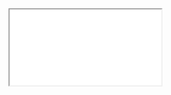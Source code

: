 
<section style={{ height: '100%' }}>
  <iframe
    src={`https://stackblitz.com/github/lewis-wow/ptsq/tree/master/examples/basic?${searchParams(
      {
        embed: '1',
        file: ['src/server.ts', 'src/client.ts'],
        hideNavigation: '1',
        terminalHeight: '1',
        showSidebar: '0',
        view: 'editor',
      },
    )}`}
    style={{
      width: '90%',
      height: 'auto',
      margin: '10px auto',
      aspectRatio: '16 / 9',
    }}
  />
</section>
